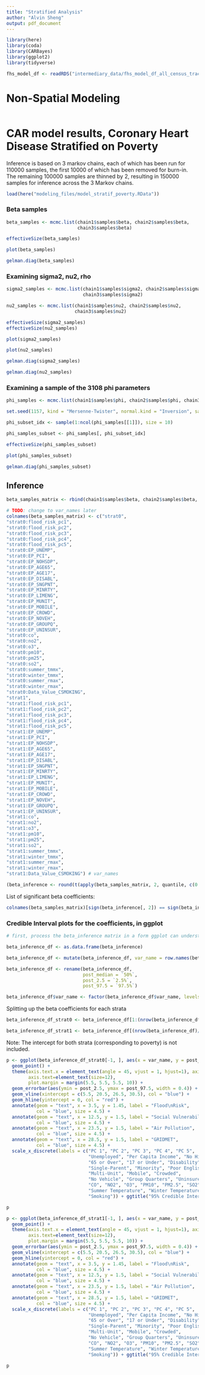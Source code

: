 ```yaml
---
title: "Stratified Analysis"
author: "Alvin Sheng"
output: pdf_document
---
```


```r
library(here)
library(coda)
library(CARBayes)
library(ggplot2)
library(tidyverse)
```

```r
fhs_model_df <- readRDS("intermediary_data/fhs_model_df_all_census_tract_pc.rds")
```

# Non-Spatial Modeling

```r

```



# CAR model results, Coronary Heart Disease Stratified on Poverty

Inference is based on 3 markov chains, each of which has been run for 110000 samples, the first 10000 of which has been removed for burn-in. The remaining 100000 samples are thinned by 2, resulting in 150000 samples for inference across the 3 Markov chains. 

```r
load(here("modeling_files/model_stratif_poverty.RData"))
```

### Beta samples

```r
beta_samples <- mcmc.list(chain1$samples$beta, chain2$samples$beta, 
                          chain3$samples$beta)
```

```r
effectiveSize(beta_samples)
```

```r
plot(beta_samples)
```

```r
gelman.diag(beta_samples)
```




### Examining sigma2, nu2, rho

```r
sigma2_samples <- mcmc.list(chain1$samples$sigma2, chain2$samples$sigma2, 
                            chain3$samples$sigma2)

nu2_samples <- mcmc.list(chain1$samples$nu2, chain2$samples$nu2, 
                         chain3$samples$nu2)

```

```r
effectiveSize(sigma2_samples)
effectiveSize(nu2_samples)
```

```r
plot(sigma2_samples)

plot(nu2_samples)
```

```r
gelman.diag(sigma2_samples)
```

```r
gelman.diag(nu2_samples)
```



### Examining a sample of the 3108 phi parameters

```r
phi_samples <- mcmc.list(chain1$samples$phi, chain2$samples$phi, chain3$samples$phi)
```

```r
set.seed(1157, kind = "Mersenne-Twister", normal.kind = "Inversion", sample.kind = "Rejection")

phi_subset_idx <- sample(1:ncol(phi_samples[[1]]), size = 10)

phi_samples_subset <- phi_samples[, phi_subset_idx]
```

```r
effectiveSize(phi_samples_subset)
```

```r
plot(phi_samples_subset)
```

```r
gelman.diag(phi_samples_subset)
```



## Inference

<!-- TODO: intercept was included by accident. But it'll be ignored in the following results anyway -->

```r
beta_samples_matrix <- rbind(chain1$samples$beta, chain2$samples$beta, chain3$samples$beta)

# TODO: change to var_names later
colnames(beta_samples_matrix) <- c("strat0",                    
"strat0:flood_risk_pc1",     
"strat0:flood_risk_pc2",     
"strat0:flood_risk_pc3",     
"strat0:flood_risk_pc4",     
"strat0:flood_risk_pc5",     
"strat0:EP_UNEMP",           
"strat0:EP_PCI",             
"strat0:EP_NOHSDP",          
"strat0:EP_AGE65",           
"strat0:EP_AGE17",           
"strat0:EP_DISABL",          
"strat0:EP_SNGPNT",          
"strat0:EP_MINRTY",          
"strat0:EP_LIMENG",          
"strat0:EP_MUNIT",          
"strat0:EP_MOBILE",          
"strat0:EP_CROWD",           
"strat0:EP_NOVEH",           
"strat0:EP_GROUPQ",          
"strat0:EP_UNINSUR",         
"strat0:co",                 
"strat0:no2",                
"strat0:o3",                 
"strat0:pm10",               
"strat0:pm25",               
"strat0:so2",                
"strat0:summer_tmmx",        
"strat0:winter_tmmx",        
"strat0:summer_rmax",        
"strat0:winter_rmax",        
"strat0:Data_Value_CSMOKING",
"strat1",                    
"strat1:flood_risk_pc1",     
"strat1:flood_risk_pc2",     
"strat1:flood_risk_pc3",     
"strat1:flood_risk_pc4",     
"strat1:flood_risk_pc5",     
"strat1:EP_UNEMP",           
"strat1:EP_PCI",             
"strat1:EP_NOHSDP",          
"strat1:EP_AGE65",           
"strat1:EP_AGE17",           
"strat1:EP_DISABL",          
"strat1:EP_SNGPNT",          
"strat1:EP_MINRTY",          
"strat1:EP_LIMENG",          
"strat1:EP_MUNIT",           
"strat1:EP_MOBILE",          
"strat1:EP_CROWD",           
"strat1:EP_NOVEH",           
"strat1:EP_GROUPQ",          
"strat1:EP_UNINSUR",         
"strat1:co",                 
"strat1:no2",                
"strat1:o3",                 
"strat1:pm10",               
"strat1:pm25",               
"strat1:so2",                
"strat1:summer_tmmx",        
"strat1:winter_tmmx",        
"strat1:summer_rmax",       
"strat1:winter_rmax",        
"strat1:Data_Value_CSMOKING") # var_names
```

```r
(beta_inference <- round(t(apply(beta_samples_matrix, 2, quantile, c(0.5, 0.025, 0.975))),5))
```

List of significant beta coefficients: 

```r
colnames(beta_samples_matrix)[sign(beta_inference[, 2]) == sign(beta_inference[, 3])]
```



### Credible Interval plots for the coefficients, in ggplot

```r
# first, process the beta_inference matrix in a form ggplot can understand

beta_inference_df <- as.data.frame(beta_inference)

beta_inference_df <- mutate(beta_inference_df, var_name = row.names(beta_inference_df))

beta_inference_df <- rename(beta_inference_df, 
                            post_median = `50%`,
                            post_2.5 = `2.5%`, 
                            post_97.5 = `97.5%`)

beta_inference_df$var_name <- factor(beta_inference_df$var_name, levels = beta_inference_df$var_name)
```

Splitting up the beta coefficients for each strata

```r
beta_inference_df_strat0 <- beta_inference_df[1:(nrow(beta_inference_df)/2),]

beta_inference_df_strat1 <- beta_inference_df[(nrow(beta_inference_df)/2 + 1):nrow(beta_inference_df),]
```

Note: The intercept for both strata (corresponding to poverty) is not included.

```r
p <- ggplot(beta_inference_df_strat0[-1, ], aes(x = var_name, y = post_median)) + 
  geom_point() + 
  theme(axis.text.x = element_text(angle = 45, vjust = 1, hjust=1), axis.title.x = element_blank(), axis.title.y = element_blank(), 
        axis.text=element_text(size=12), 
        plot.margin = margin(5.5, 5.5, 5.5, 10)) +
  geom_errorbar(aes(ymin = post_2.5, ymax = post_97.5, width = 0.4)) + 
  geom_vline(xintercept = c(5.5, 20.5, 26.5, 30.5), col = "blue") +
  geom_hline(yintercept = 0, col = "red") +
  annotate(geom = "text", x = 3.5, y = 1.45, label = "Flood\nRisk",
           col = "blue", size = 4.5) +
  annotate(geom = "text", x = 12.5, y = 1.5, label = "Social Vulnerability Index",
           col = "blue", size = 4.5) +
  annotate(geom = "text", x = 23.5, y = 1.5, label = "Air Pollution",
           col = "blue", size = 4.5) +
  annotate(geom = "text", x = 28.5, y = 1.5, label = "GRIDMET",
           col = "blue", size = 4.5) +
  scale_x_discrete(labels = c("PC 1", "PC 2", "PC 3", "PC 4", "PC 5",
                              "Unemployed", "Per Capita Income", "No High School",
                              "65 or Over", "17 or Under", "Disability",
                              "Single-Parent", "Minority", "Poor English",
                              "Multi-Unit", "Mobile", "Crowded",
                              "No Vehicle", "Group Quarters", "Uninsured",
                              "CO", "NO2", "O3", "PM10", "PM2.5", "SO2",
                              "Summer Temperature", "Winter Temperature", "Summer Humidity", "Winter Humidity",
                              "Smoking")) + ggtitle("95% Credible Intervals, Coronary Heart Disease, Lower Strata")

p
```

```r
p <- ggplot(beta_inference_df_strat1[-1, ], aes(x = var_name, y = post_median)) + 
  geom_point() + 
  theme(axis.text.x = element_text(angle = 45, vjust = 1, hjust=1), axis.title.x = element_blank(), axis.title.y = element_blank(), 
        axis.text=element_text(size=12), 
        plot.margin = margin(5.5, 5.5, 5.5, 10)) +
  geom_errorbar(aes(ymin = post_2.5, ymax = post_97.5, width = 0.4)) + 
  geom_vline(xintercept = c(5.5, 20.5, 26.5, 30.5), col = "blue") +
  geom_hline(yintercept = 0, col = "red") +
  annotate(geom = "text", x = 3.5, y = 1.45, label = "Flood\nRisk",
           col = "blue", size = 4.5) +
  annotate(geom = "text", x = 12.5, y = 1.5, label = "Social Vulnerability Index",
           col = "blue", size = 4.5) +
  annotate(geom = "text", x = 23.5, y = 1.5, label = "Air Pollution",
           col = "blue", size = 4.5) +
  annotate(geom = "text", x = 28.5, y = 1.5, label = "GRIDMET",
           col = "blue", size = 4.5) +
  scale_x_discrete(labels = c("PC 1", "PC 2", "PC 3", "PC 4", "PC 5",
                              "Unemployed", "Per Capita Income", "No High School",
                              "65 or Over", "17 or Under", "Disability",
                              "Single-Parent", "Minority", "Poor English",
                              "Multi-Unit", "Mobile", "Crowded",
                              "No Vehicle", "Group Quarters", "Uninsured",
                              "CO", "NO2", "O3", "PM10", "PM2.5", "SO2",
                              "Summer Temperature", "Winter Temperature", "Summer Humidity", "Winter Humidity",
                              "Smoking")) + ggtitle("95% Credible Intervals, Coronary Heart Disease, Upper Strata")

p
```


